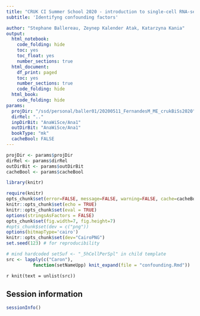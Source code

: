 ```yaml
---
title: "CRUK CI Summer School 2020 - introduction to single-cell RNA-seq analysis"
subtitle: 'Identifyng confounding factors'

author: "Stephane Ballereau, Zeynep Kalender Atak, Katarzyna Kania"
output:
  html_notebook:
    code_folding: hide
    toc: yes
    toc_float: yes
    number_sections: true
  html_document:
    df_print: paged
    toc: yes
    number_sections: true
    code_folding: hide
  html_book:
    code_folding: hide
params:
  projDir: "/ssd/personal/baller01/20200511_FernandesM_ME_crukBiSs2020"
  dirRel: ".."
  inpDirBit: "AnaWiSce/Ana1"
  outDirBit: "AnaWiSce/Ana1"
  bookType: "mk"
  cacheBool: FALSE
---
```


```r
projDir <- params$projDir
dirRel <- params$dirRel
outDirBit <- params$outDirBit
cacheBool <- params$cacheBool
```

```r
library(knitr)
```

```r
require(knitr)
opts_chunk$set(error=FALSE, message=FALSE, warning=FALSE, cache=cacheBool)
knitr::opts_chunk$set(echo = TRUE)
knitr::opts_chunk$set(eval = TRUE) 
options(stringsAsFactors = FALSE)
opts_chunk$set(fig.width=7, fig.height=7)
#opts_chunk$set(dev = c("png"))
options(bitmapType='cairo')
knitr::opts_chunk$set(dev="CairoPNG")
set.seed(123) # for reproducibility
```

```r
# mind hardcoded setSuf <- "_5hCellPerSpl" in child template
src <- lapply(c("Caron"),
	      function(setNameUpp) knit_expand(file = "confounding.Rmd"))
```

`r knit(text = unlist(src))`

## Session information

```r
sessionInfo()
```

